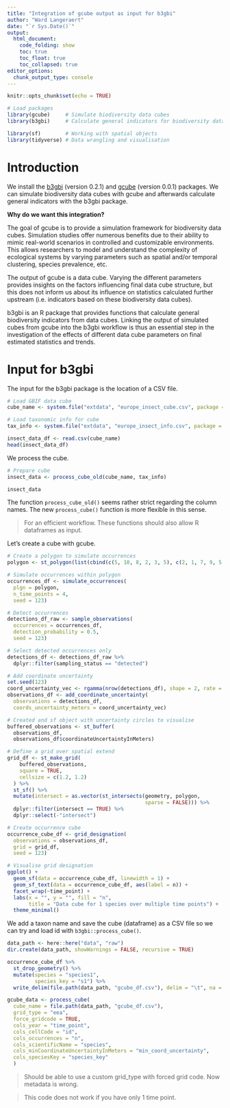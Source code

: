 ```yaml
---
title: "Integration of gcube output as input for b3gbi"
author: "Ward Langeraert"
date: "`r Sys.Date()`"
output:
  html_document:
    code_folding: show
    toc: true
    toc_float: true
    toc_collapsed: true
editor_options: 
  chunk_output_type: console
---
```


```r
knitr::opts_chunk$set(echo = TRUE)
```

```r
# Load packages
library(gcube)     # Simulate biodiversity data cubes
library(b3gbi)     # Calculate general indicators for biodiversity data cubes

library(sf)        # Working with spatial objects
library(tidyverse) # Data wrangling and visualisation
```

# Introduction

We install the [b3gbi](https://github.com/b-cubed-eu/b3gbi/) (version 0.2.1) and [gcube](https://github.com/b-cubed-eu/gcube) (version 0.0.1) packages.
We can simulate biodiversity data cubes with gcube and afterwards calculate general indicators with the b3gbi package.

**Why do we want this integration?**

The goal of gcube is to provide a simulation framework for biodiversity data cubes.
Simulation studies offer numerous benefits due to their ability to mimic real-world scenarios in controlled and customizable environments.
This allows researchers to model and understand the complexity of ecological systems by varying parameters such as spatial and/or temporal clustering, species prevalence, etc.

The output of gcube is a data cube.
Varying the different parameters provides insights on the factors influencing final data cube structure, but this does not inform us about its influence on statistics calculated further upstream (i.e. indicators based on these biodiversity data cubes).

b3gbi is an R package that provides functions that calculate general biodiversity indicators from data cubes.
Linking the output of simulated cubes from gcube into the b3gbi workflow is thus an essential step in the investigation of the effects of different data cube parameters on final estimated statistics and trends.

# Input for b3gbi

The input for the b3gbi package is the location of a CSV file.

```r
# Load GBIF data cube
cube_name <- system.file("extdata", "europe_insect_cube.csv", package = "b3gbi")

# Load taxonomic info for cube
tax_info <- system.file("extdata", "europe_insect_info.csv", package = "b3gbi")

insect_data_df <- read.csv(cube_name)
head(insect_data_df)
```

We process the cube.

```r
# Prepare cube
insect_data <- process_cube_old(cube_name, tax_info)

insect_data
```

The function `process_cube_old()` seems rather strict regarding the column names.
The new `process_cube()` function is more flexible in this sense.

> For an efficient workflow. These functions should also allow R dataframes as input.

Let's create a cube with gcube.

```r
# Create a polygon to simulate occurrences
polygon <- st_polygon(list(cbind(c(5, 10, 8, 2, 3, 5), c(2, 1, 7, 9, 5, 2))))

# Simulate occurrences within polygon
occurrences_df <- simulate_occurrences(
  plgn = polygon,
  n_time_points = 4,
  seed = 123)

# Detect occurrences
detections_df_raw <- sample_observations(
  occurrences = occurrences_df,
  detection_probability = 0.5,
  seed = 123)

# Select detected occurrences only
detections_df <- detections_df_raw %>%
  dplyr::filter(sampling_status == "detected")

# Add coordinate uncertainty
set.seed(123)
coord_uncertainty_vec <- rgamma(nrow(detections_df), shape = 2, rate = 6)
observations_df <- add_coordinate_uncertainty(
  observations = detections_df,
  coords_uncertainty_meters = coord_uncertainty_vec)

# Created and sf object with uncertainty circles to visualise
buffered_observations <- st_buffer(
  observations_df,
  observations_df$coordinateUncertaintyInMeters)

# Define a grid over spatial extend
grid_df <- st_make_grid(
    buffered_observations,
    square = TRUE,
    cellsize = c(1.2, 1.2)
  ) %>%
  st_sf() %>%
  mutate(intersect = as.vector(st_intersects(geometry, polygon,
                                             sparse = FALSE))) %>%
  dplyr::filter(intersect == TRUE) %>%
  dplyr::select(-"intersect")

# Create occurrence cube
occurrence_cube_df <- grid_designation(
  observations = observations_df,
  grid = grid_df,
  seed = 123)

# Visualise grid designation
ggplot() +
  geom_sf(data = occurrence_cube_df, linewidth = 1) +
  geom_sf_text(data = occurrence_cube_df, aes(label = n)) +
  facet_wrap(~time_point) +
  labs(x = "", y = "", fill = "n",
       title = "Data cube for 1 species over multiple time points") +
  theme_minimal()
```

We add a taxon name and save the cube (dataframe) as a CSV file so we can try and load id with `b3gbi::process_cube()`.

```r
data_path <- here::here("data", "raw")
dir.create(data_path, showWarnings = FALSE, recursive = TRUE)

occurrence_cube_df %>%
  st_drop_geometry() %>%
  mutate(species = "species1",
         species_key = "s1") %>%
  write_delim(file.path(data_path, "gcube_df.csv"), delim = "\t", na = "")
```

```r
gcube_data <- process_cube(
  cube_name = file.path(data_path, "gcube_df.csv"),
  grid_type = "eea",
  force_gridcode = TRUE,
  cols_year = "time_point",
  cols_cellCode = "id",
  cols_occurrences = "n",
  cols_scientificName = "species",
  cols_minCoordinateUncertaintyInMeters = "min_coord_uncertainty",
  cols_speciesKey = "species_key"
  )
```

> Should be able to use a custom grid_type with forced grid code. Now metadata is wrong.

> This code does not work if you have only 1 time point.
